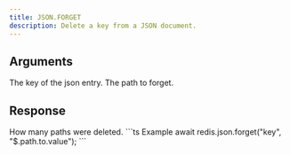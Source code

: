 ```yaml
---
title: JSON.FORGET
description: Delete a key from a JSON document.
---
```


## Arguments

<ParamField body="key" type="string" required>
    The key of the json entry.
</ParamField>
<ParamField body="path" type="string" default="$">
    The path to forget.
</ParamField>


## Response

<ResponseField type="integer" required>
  How many paths were deleted.
</ResponseField>

<RequestExample>
```ts Example
await redis.json.forget("key", "$.path.to.value");
```
</RequestExample>

